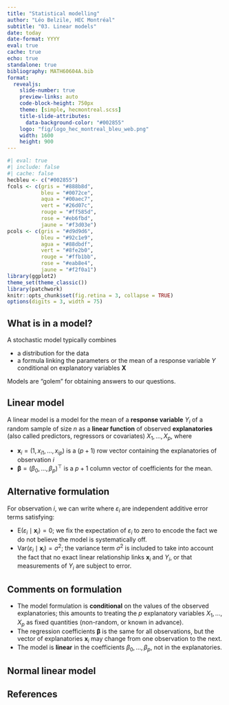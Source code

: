 ```yaml
---
title: "Statistical modelling"
author: "Léo Belzile, HEC Montréal"
subtitle: "03. Linear models"
date: today
date-format: YYYY
eval: true
cache: true
echo: true
standalone: true
bibliography: MATH60604A.bib
format:
  revealjs:
    slide-number: true
    preview-links: auto
    code-block-height: 750px
    theme: [simple, hecmontreal.scss]
    title-slide-attributes:
      data-background-color: "#002855"
    logo: "fig/logo_hec_montreal_bleu_web.png"
    width: 1600
    height: 900
---
```



```r
#| eval: true
#| include: false
#| cache: false
hecbleu <- c("#002855")
fcols <- c(gris = "#888b8d",
           bleu = "#0072ce",
           aqua = "#00aec7",
           vert = "#26d07c",
           rouge = "#ff585d",
           rose = "#eb6fbd",
           jaune = "#f3d03e")
pcols <- c(gris = "#d9d9d6",
           bleu = "#92c1e9",
           agua = "#88dbdf",
           vert = "#8fe2b0",
           rouge = "#ffb1bb",
           rose = "#eab8e4",
           jaune = "#f2f0a1")
library(ggplot2)
theme_set(theme_classic())
library(patchwork)
knitr::opts_chunk$set(fig.retina = 3, collapse = TRUE)
options(digits = 3, width = 75)
```


## What is in a model?

A stochastic model typically combines

- a distribution for the data
- a formula linking the parameters or the mean of a response variable $Y$ conditional on explanatory variables $\mathbf{X}$

Models are "golem" for obtaining answers to our questions.


## Linear model

A linear model is a model for the mean of a **response variable** $Y_i$ of a random sample of size $n$ as a **linear function** of observed **explanatories** (also called predictors, regressors or covariates) $X_1, \ldots, X_p$,
\begin{align}
\underset{\text{conditional mean}}{\mathsf{E}(Y_i \mid \boldsymbol{X}_i=\boldsymbol{x}_i)}=\mu_i=\underset{\substack{\text{linear combination (weighted sum)}\\ \text{of explanatory variables}}}{\beta_0 + \beta_1x_{i1} + \cdots + \beta_p x_{ip}}\equiv \mathbf{x}_i\boldsymbol{\beta}.
\end{align}
where 

- $\mathbf{x}_i = (1, x_{i1}, \ldots, x_{ip})$ is a $(p+1)$ row vector containing the explanatories of observation $i$
- $\boldsymbol{\beta} = (\beta_0, \ldots, \beta_p)^\top$ is a $p+1$ column vector of coefficients for the mean.

## Alternative formulation

For observation $i$, we can write
\begin{align*}
\underset{\text{observation}\vphantom{\mu_i}}{Y_i} = \underset{\text{mean } \mu_i}{\vphantom{Y_i}\mathbf{x}_i\boldsymbol{\beta}} + \underset{\text{error term}\vphantom{\mu_i}}{\vphantom{Y_i}\varepsilon_i},
\end{align*}
where $\varepsilon_i$ are independent additive error terms satisfying:

- $\mathsf{E}(\varepsilon_i \mid \mathbf{x}_i) = 0$; we fix the expectation of $\varepsilon_i$ to zero to encode the fact we do not believe the model is systematically off.
- $\mathsf{Var}(\varepsilon_i \mid \mathbf{x}_i) = \sigma^2$;  the variance term $\sigma^2$ is included to take into account the fact that no exact linear relationship links $\mathbf{x}_i$ and $Y_i$, or that measurements of $Y_i$ are subject to error. 


## Comments on formulation

- The model formulation is **conditional** on the values of the observed explanatories; this amounts to treating the $p$ explanatory variables $X_1, \ldots, X_p$  as fixed quantities (non-random, or known in advance).
- The regression coefficients $\boldsymbol{\beta}$ is the same for all observations, but the vector of explanatories $\mathbf{x}_i$ may change from one observation to the next.
- The model is **linear** in the coefficients $\beta_0, \ldots, \beta_p$, not in the explanatories.

## Normal linear model

## References

